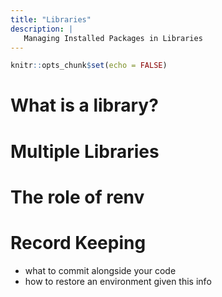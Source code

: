 ```yaml
---
title: "Libraries"
description: |
   Managing Installed Packages in Libraries
---
```


```r
knitr::opts_chunk$set(echo = FALSE)
```

# What is a library?

# Multiple Libraries

# The role of renv

# Record Keeping 
- what to commit alongside your code
- how to restore an environment given this info
